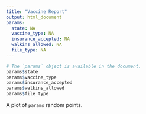 ```yaml
---
title: "Vaccine Report"
output: html_document
params:
  state: NA
  vaccine_type: NA
  insurance_accepted: NA
  walkins_allowed: NA
  file_type: NA
---
```


```r
# The `params` object is available in the document.
params$state
params$vaccine_type
params$insurance_accepted
params$walkins_allowed
params$file_type
```

A plot of `params` random points.

```r
```
